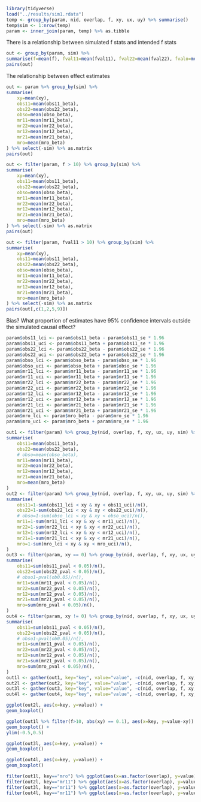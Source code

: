 
```r
library(tidyverse)
load("../results/sim1.rdata")
temp <- group_by(param, nid, overlap, f, xy, ux, uy) %>% summarise()
temp$sim <- 1:nrow(temp)
param <- inner_join(param, temp) %>% as.tibble
```

There is a relationship between simulated f stats and intended f stats

```r
out <- group_by(param, sim) %>%
summarise(f=mean(f), fval11=mean(fval11), fval22=mean(fval22), fvalo=mean(fvalo)) %>% select(-sim) %>% as.matrix %>% log
pairs(out)
```

The relationship between effect estimates

```r

out <- param %>% group_by(sim) %>%
summarise(
	xy=mean(xy),
	obs11=mean(obs11_beta),
	obs22=mean(obs22_beta),
	obso=mean(obso_beta),
	mr11=mean(mr11_beta),
	mr22=mean(mr22_beta),
	mr12=mean(mr12_beta),
	mr21=mean(mr21_beta),
	mro=mean(mro_beta)
) %>% select(-sim) %>% as.matrix
pairs(out)

out <- filter(param, f > 10) %>% group_by(sim) %>%
summarise(
	xy=mean(xy),
	obs11=mean(obs11_beta),
	obs22=mean(obs22_beta),
	obso=mean(obso_beta),
	mr11=mean(mr11_beta),
	mr22=mean(mr22_beta),
	mr12=mean(mr12_beta),
	mr21=mean(mr21_beta),
	mro=mean(mro_beta)
) %>% select(-sim) %>% as.matrix
pairs(out)

out <- filter(param, fval11 > 10) %>% group_by(sim) %>%
summarise(
	xy=mean(xy),
	obs11=mean(obs11_beta),
	obs22=mean(obs22_beta),
	obso=mean(obso_beta),
	mr11=mean(mr11_beta),
	mr22=mean(mr22_beta),
	mr12=mean(mr12_beta),
	mr21=mean(mr21_beta),
	mro=mean(mro_beta)
) %>% select(-sim) %>% as.matrix
pairs(out[,c(1,2,5,9)])

```

Bias? What proportion of estimates have 95% confidence intervals outside the simulated causal effect?

```r
param$obs11_lci <- param$obs11_beta - param$obs11_se * 1.96
param$obs11_uci <- param$obs11_beta + param$obs11_se * 1.96
param$obs22_lci <- param$obs22_beta - param$obs22_se * 1.96
param$obs22_uci <- param$obs22_beta + param$obs22_se * 1.96
param$obso_lci <- param$obso_beta - param$obso_se * 1.96
param$obso_uci <- param$obso_beta + param$obso_se * 1.96
param$mr11_lci <- param$mr11_beta - param$mr11_se * 1.96
param$mr11_uci <- param$mr11_beta + param$mr11_se * 1.96
param$mr22_lci <- param$mr22_beta - param$mr22_se * 1.96
param$mr22_uci <- param$mr22_beta + param$mr22_se * 1.96
param$mr12_lci <- param$mr12_beta - param$mr12_se * 1.96
param$mr12_uci <- param$mr12_beta + param$mr12_se * 1.96
param$mr21_lci <- param$mr21_beta - param$mr21_se * 1.96
param$mr21_uci <- param$mr21_beta + param$mr21_se * 1.96
param$mro_lci <- param$mro_beta - param$mro_se * 1.96
param$mro_uci <- param$mro_beta + param$mro_se * 1.96

out1 <- filter(param) %>% group_by(nid, overlap, f, xy, ux, uy, sim) %>%
summarise(
	obs11=mean(obs11_beta),
	obs22=mean(obs22_beta),
	# obso=mean(obso_beta),
	mr11=mean(mr11_beta),
	mr22=mean(mr22_beta),
	mr12=mean(mr12_beta),
	mr21=mean(mr21_beta),
	mro=mean(mro_beta)
)
out2 <- filter(param) %>% group_by(nid, overlap, f, xy, ux, uy, sim) %>%
summarise(
	obs11=1-sum(obs11_lci < xy & xy < obs11_uci)/n(),
	obs22=1-sum(obs22_lci < xy & xy < obs22_uci)/n(),
	# obso=1-sum(obso_lci < xy & xy < obso_uci)/n(),
	mr11=1-sum(mr11_lci < xy & xy < mr11_uci)/n(),
	mr22=1-sum(mr22_lci < xy & xy < mr22_uci)/n(),
	mr12=1-sum(mr12_lci < xy & xy < mr12_uci)/n(),
	mr21=1-sum(mr21_lci < xy & xy < mr21_uci)/n(),
	mro=1-sum(mro_lci < xy & xy < mro_uci)/n(),
)
out3 <- filter(param, xy == 0) %>% group_by(nid, overlap, f, xy, ux, uy, sim) %>%
summarise(
	obs11=sum(obs11_pval < 0.05)/n(),
	obs22=sum(obs22_pval < 0.05)/n(),
	# obso1-pval(ob0.05)/n(),
	mr11=sum(mr11_pval < 0.05)/n(),
	mr22=sum(mr22_pval < 0.05)/n(),
	mr12=sum(mr12_pval < 0.05)/n(),
	mr21=sum(mr21_pval < 0.05)/n(),
	mro=sum(mro_pval < 0.05)/n(),
)
out4 <- filter(param, xy != 0) %>% group_by(nid, overlap, f, xy, ux, uy, sim) %>%
summarise(
	obs11=sum(obs11_pval < 0.05)/n(),
	obs22=sum(obs22_pval < 0.05)/n(),
	# obso1-pval(ob0.05)/n(),
	mr11=sum(mr11_pval < 0.05)/n(),
	mr22=sum(mr22_pval < 0.05)/n(),
	mr12=sum(mr12_pval < 0.05)/n(),
	mr21=sum(mr21_pval < 0.05)/n(),
	mro=sum(mro_pval < 0.05)/n(),
)
out1l <- gather(out1, key="key", value="value", -c(nid, overlap, f, xy, ux, uy, sim))
out2l <- gather(out2, key="key", value="value", -c(nid, overlap, f, xy, ux, uy, sim))
out3l <- gather(out3, key="key", value="value", -c(nid, overlap, f, xy, ux, uy, sim))
out4l <- gather(out4, key="key", value="value", -c(nid, overlap, f, xy, ux, uy, sim))

ggplot(out2l, aes(x=key, y=value)) +
geom_boxplot()

ggplot(out1l %>% filter(f>10, abs(xy) == 0.1), aes(x=key, y=value-xy)) +
geom_boxplot() +
ylim(-0.5,0.5)

ggplot(out3l, aes(x=key, y=value)) +
geom_boxplot()

ggplot(out4l, aes(x=key, y=value)) +
geom_boxplot()

filter(out1l, key=="mro") %>% ggplot(aes(x=as.factor(overlap), y=value)) + geom_boxplot() + ylim(-1,1)
filter(out2l, key=="mr11") %>% ggplot(aes(x=as.factor(overlap), y=value)) + geom_boxplot()
filter(out3l, key=="mr11") %>% ggplot(aes(x=as.factor(overlap), y=value)) + geom_boxplot()
filter(out4l, key=="mr11") %>% ggplot(aes(x=as.factor(overlap), y=value)) + geom_boxplot()

```


